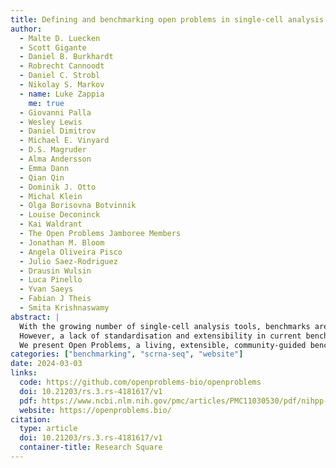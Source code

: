 ```yaml
---
title: Defining and benchmarking open problems in single-cell analysis
author:
  - Malte D. Luecken
  - Scott Gigante
  - Daniel B. Burkhardt
  - Robrecht Cannoodt
  - Daniel C. Strobl
  - Nikolay S. Markov
  - name: Luke Zappia
    me: true
  - Giovanni Palla
  - Wesley Lewis
  - Daniel Dimitrov
  - Michael E. Vinyard
  - D.S. Magruder
  - Alma Andersson
  - Emma Dann
  - Qian Qin
  - Dominik J. Otto
  - Michal Klein
  - Olga Borisovna Botvinnik
  - Louise Deconinck
  - Kai Waldrant
  - The Open Problems Jamboree Members
  - Jonathan M. Bloom
  - Angela Oliveira Pisco
  - Julio Saez-Rodriguez
  - Drausin Wulsin
  - Luca Pinello
  - Yvan Saeys
  - Fabian J Theis
  - Smita Krishnaswamy
abstract: |
  With the growing number of single-cell analysis tools, benchmarks are increasingly important to guide analysis and method development.
  However, a lack of standardisation and extensibility in current benchmarks limits their usability, longevity, and relevance to the community.
  We present Open Problems, a living, extensible, community-guided benchmarking platform including 10 current single-cell tasks that we envision will raise standards for the selection, evaluation, and development of methods in single-cell analysis.
categories: ["benchmarking", "scrna-seq", "website"]
date: 2024-03-03
links:
  code: https://github.com/openproblems-bio/openproblems
  doi: 10.21203/rs.3.rs-4181617/v1
  pdf: https://www.ncbi.nlm.nih.gov/pmc/articles/PMC11030530/pdf/nihpp-rs4181617v1.pdf
  website: https://openproblems.bio/
citation:
  type: article
  doi: 10.21203/rs.3.rs-4181617/v1
  container-title: Research Square
---
```

